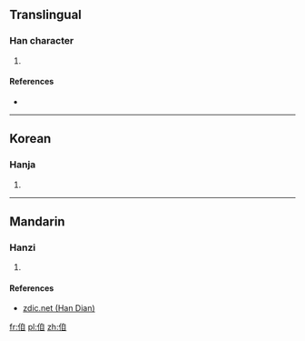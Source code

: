 ==Translingual==

===Han character===
{{Han char|rn=9|rad=人|as=06|sn=8|four=|canj=人竹月山 (OHBU)|ids=⿰[[亻]][[自]]}}

# {{defn|Han|sort=人06}}

====References====
* {{Han ref|kx=0102.291|dkj=|dj=|hdz=10149.061|uh=3451|ud=13393|bh=|bd=}}

----

==Korean==

===Hanja===
{{ko-hanja|hangeul=자|rv=ja|mr=cha|y=ca}}

# {{defn|lang=ko|sort=人06}}

----

==Mandarin==

===Hanzi===
{{cmn-hanzi|pin=[[lǎn]] ([[lan3]]), [[jì]] ([[ji4]])|wg=lan<sup>3</sup>, chi<sup>4</sup>}}

# {{defn|lang=cmn|sort=人06}}

====References====
*[http://www.zdic.net/zd/zi2/ZdicE3Zdic91Zdic91.htm zdic.net (Han Dian)]

[[fr:㑑]]
[[pl:㑑]]
[[zh:㑑]]